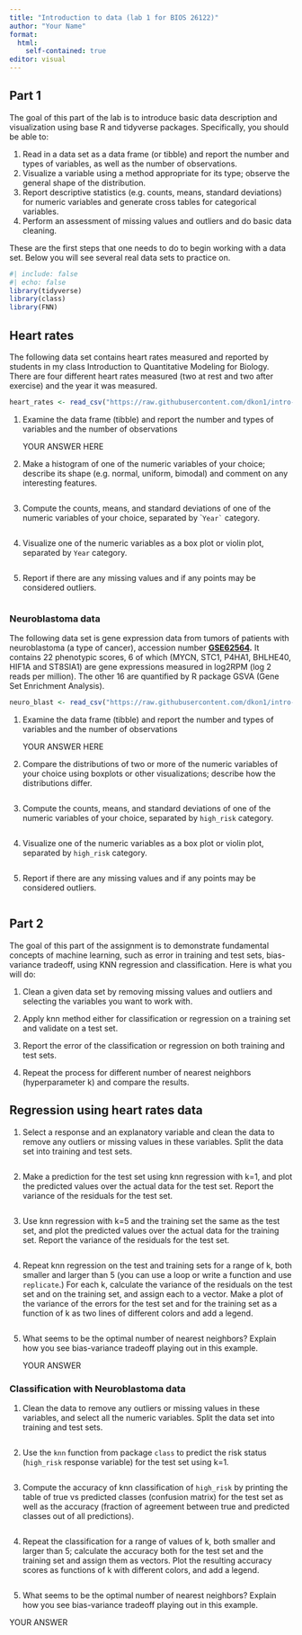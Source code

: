 ```yaml
---
title: "Introduction to data (lab 1 for BIOS 26122)"
author: "Your Name"
format: 
  html:
    self-contained: true
editor: visual
---
```


## Part 1

The goal of this part of the lab is to introduce basic data description and visualization using base R and tidyverse packages. Specifically, you should be able to:

1.  Read in a data set as a data frame (or tibble) and report the number and types of variables, as well as the number of observations.
2.  Visualize a variable using a method appropriate for its type; observe the general shape of the distribution.
3.  Report descriptive statistics (e.g. counts, means, standard deviations) for numeric variables and generate cross tables for categorical variables.
4.  Perform an assessment of missing values and outliers and do basic data cleaning.

These are the first steps that one needs to do to begin working with a data set. Below you will see several real data sets to practice on.

```r
#| include: false
#| echo: false
library(tidyverse)
library(class)
library(FNN)
```

## Heart rates

The following data set contains heart rates measured and reported by students in my class Introduction to Quantitative Modeling for Biology. There are four different heart rates measured (two at rest and two after exercise) and the year it was measured.

```r
heart_rates <- read_csv("https://raw.githubusercontent.com/dkon1/intro-ml-bio/main/labs/data/HR_data_combined.csv")
```

1.  Examine the data frame (tibble) and report the number and types of variables and the number of observations

    YOUR ANSWER HERE

2.  Make a histogram of one of the numeric variables of your choice; describe its shape (e.g. normal, uniform, bimodal) and comment on any interesting features.

```r

```

3.  Compute the counts, means, and standard deviations of one of the numeric variables of your choice, separated by \``` Year` `` category.

```r

```

4.  Visualize one of the numeric variables as a box plot or violin plot, separated by `Year` category.

```r

```

5.  Report if there are any missing values and if any points may be considered outliers.

```r

```

### Neuroblastoma data

The following data set is gene expression data from tumors of patients with neuroblastoma (a type of cancer), accession number [**GSE62564**](https://www.ncbi.nlm.nih.gov/geo/query/acc.cgi?acc=GSE62564)**.** It contains 22 phenotypic scores, 6 of which (MYCN, STC1, P4HA1, BHLHE40, HIF1A and ST8SIA1) are gene expressions measured in log2RPM (log 2 reads per million). The other 16 are quantified by R package GSVA (Gene Set Enrichment Analysis).

```r
neuro_blast <- read_csv("https://raw.githubusercontent.com/dkon1/intro-ml-bio/main/labs/data/r2_gse62564_GSVA_Metadata_selected.csv")
```

1.  Examine the data frame (tibble) and report the number and types of variables and the number of observations

    YOUR ANSWER HERE

2.  Compare the distributions of two or more of the numeric variables of your choice using boxplots or other visualizations; describe how the distributions differ.

```r

```

3.  Compute the counts, means, and standard deviations of one of the numeric variables of your choice, separated by `high_risk` category.

```r

```

4.  Visualize one of the numeric variables as a box plot or violin plot, separated by `high_risk` category.

```r

```

5.  Report if there are any missing values and if any points may be considered outliers.

```r

```

## Part 2

The goal of this part of the assignment is to demonstrate fundamental concepts of machine learning, such as error in training and test sets, bias-variance tradeoff, using KNN regression and classification. Here is what you will do:

1.  Clean a given data set by removing missing values and outliers and selecting the variables you want to work with.

2.  Apply knn method either for classification or regression on a training set and validate on a test set.

3.  Report the error of the classification or regression on both training and test sets.

4.  Repeat the process for different number of nearest neighbors (hyperparameter k) and compare the results.

## Regression using heart rates data

1.  Select a response and an explanatory variable and clean the data to remove any outliers or missing values in these variables. Split the data set into training and test sets.

    ```r

    ```

2.  Make a prediction for the test set using knn regression with k=1, and plot the predicted values over the actual data for the test set. Report the variance of the residuals for the test set.

```r

```

3.  Use knn regression with k=5 and the training set the same as the test set, and plot the predicted values over the actual data for the training set. Report the variance of the residuals for the test set.

```r

```

4.  Repeat knn regression on the test and training sets for a range of k, both smaller and larger than 5 (you can use a loop or write a function and use `replicate`.) For each k, calculate the variance of the residuals on the test set and on the training set, and assign each to a vector. Make a plot of the variance of the errors for the test set and for the training set as a function of k as two lines of different colors and add a legend.

```r

```

5.  What seems to be the optimal number of nearest neighbors? Explain how you see bias-variance tradeoff playing out in this example.

    YOUR ANSWER

### Classification with Neuroblastoma data

1.  Clean the data to remove any outliers or missing values in these variables, and select all the numeric variables. Split the data set into training and test sets.

    ```r

    ```

2.  Use the `knn` function from package `class` to predict the risk status (`high_risk` response variable) for the test set using k=1.

```r

```

3.  Compute the accuracy of knn classification of `high_risk` by printing the table of true vs predicted classes (confusion matrix) for the test set as well as the accuracy (fraction of agreement between true and predicted classes out of all predictions).

```r

```

4.  Repeat the classification for a range of values of k, both smaller and larger than 5; calculate the accuracy both for the test set and the training set and assign them as vectors. Plot the resulting accuracy scores as functions of k with different colors, and add a legend.

```r

```

5.  What seems to be the optimal number of nearest neighbors? Explain how you see bias-variance tradeoff playing out in this example.

YOUR ANSWER
